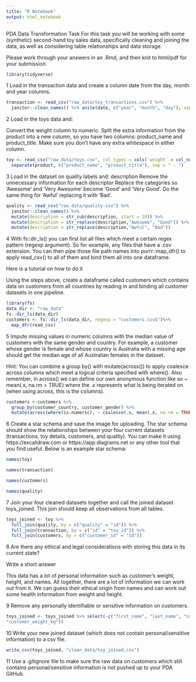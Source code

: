```yaml
---
title: "R Notebook"
output: html_notebook
---
```

PDA Data Transformation Task
For this task you will be working with some (synthetic) second-hand toy sales data, specifically cleaning and joining the data, as well as considering table relationships and data storage.

Please work through your answers in an .Rmd, and then knit to html/pdf for your submission.
```r
library(tidyverse)
```

1
Load in the transaction data and create a column date from the day, month and year columns.
```r
transaction <- read_csv("raw_data/toy_transactions.csv") %>% 
  janitor::clean_names() %>% unite(date, c("year", "month", "day"), sep = "-")
```


2
Load in the toys data and:

Convert the weight column to numeric.
Split the extra information from the product into a new column, so you have two columns: product_name and product_title. Make sure you don’t have any extra whitespace in either column.
```r
toy <- read_csv("raw_data/toys.csv", col_types = cols(`weight` = col_number())) %>% janitor::clean_names() %>% 
  separate(product, c("product_name", "product_title"), sep = " - ")
```







3
Load in the dataset on quality labels and:
description 
Remove the unnecessary information for each descriptor
Replace the categories so ‘Awesome’ and ‘Very Awesome’ become ‘Good’ and ‘Very Good’. Do the same thing for ‘Awful’ replacing it with ‘Bad’.
```r
quality <- read_csv("raw_data/quality.csv") %>% 
  janitor::clean_names() %>% 
  mutate(description = str_sub(description, start = 10)) %>% 
  mutate(description = str_replace(description,"Awesome", "Good")) %>% 
  mutate(description = str_replace(description,"Awful", "Bad"))
```


4
With fs::dir_ls() you can first list all files which meet a certain regex pattern (regexp argument). So for example, any files that have a .csv extension. You can then pipe those file path names into purrr::map_dfr() to apply read_csv() to all of them and bind them all into one dataframe.

Here is a tutorial on how to do it

Using the steps above, create a dataframe called customers which contains data on customers from all countries by reading in and binding all customer datasets in one pipeline.

```r
library(fs)
data_dir <- "raw_data"
fs::dir_ls(data_dir)
customers <- fs::dir_ls(data_dir, regexp = "customers.csv$")%>% 
  map_dfr(read_csv)
```



5
Impute missing values in numeric columns with the median value of customers with the same gender and country. For example, a customer whose gender is female and whose country is Australia with a missing age should get the median age of all Australian females in the dataset.

Hint: You can combine a group by() with mutate(across()) to apply coalesce across columns which meet a logical criteria specified with where(). Also remember, in across() we can define our own anonymous function like so ~ mean(.x, na.rm = TRUE) where the .x represents what is being iterated on (when using across, this is the columns).

```r
customers <-customers %>% 
  group_by(customer_country, customer_gender) %>% 
  mutate(across(where(is.numeric), ~ coalesce(.x, mean(.x, na.rm = TRUE))))
```



6
Create a star schema and save the image for uploading. The star schema should show the relationships between your four current datasets (transactions, toy details, customers, and quality). You can make it using https://excalidraw.com or https://app.diagrams.net or any other tool that you find useful. Below is an example star schema:

```r
names(toy)

names(transaction)

names(customers)

names(quality)
```


7
Join your four cleaned datasets together and call the joined dataset toys_joined. This join should keep all observations from all tables.
```r
toys_joined <- toy %>% 
  full_join(quality, by = c("quality" = "id")) %>% 
  full_join(transaction, by = c("id" = "toy_id")) %>% 
  full_join(customers, by = c("customer_id" = "id"))
```


8
Are there any ethical and legal considerations with storing this data in its current state?

Write a short answer

This data has a lot of personal information such as customer's weight, height,
and names. All together, there are a lot of information we can work out 
from it. We can guess their ethical origin from names and can work out 
some health information from weight and height. 

9
Remove any personally identifiable or sensitive information on customers.
```r
toys_joined <- toys_joined %>% select(-c("first_name", "last_name", "customer_height_cm",
"customer_weight_kg"))
```


10
Write your new joined dataset (which does not contain personal/sensitive information) to a csv file.
```r
write_csv(toys_joined, "clean_data/toy_joined.csv")
```

11
Use a .gitignore file to make sure the raw data on customers which still contains personal/sensitive information is not pushed up to your PDA GitHub.



